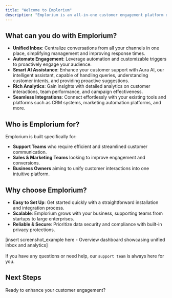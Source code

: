 ```yaml
---
title: "Welcome to Emplorium"
description: "Emplorium is an all-in-one customer engagement platform designed to simplify and enhance communication between businesses and their customers. Seamlessly manage conversations, automate workflows, and integrate powerful AI capabilities to deliver exceptional customer experiences in a live chat enviroment."
---
```


## What can you do with Emplorium?

- **Unified Inbox**: Centralize conversations from all your channels in one place, simplifying management and improving response times.
- **Automate Engagement**: Leverage automation and customizable triggers to proactively engage your audience.
- **Smart AI Assistance**: Enhance your customer support with Aura AI, our intelligent assistant, capable of handling queries, understanding customer intents, and providing proactive suggestions.
- **Rich Analytics**: Gain insights with detailed analytics on customer interactions, team performance, and campaign effectiveness.
- **Seamless Integrations**: Connect effortlessly with your existing tools and platforms such as CRM systems, marketing automation platforms, and more.

## Who is Emplorium for?

Emplorium is built specifically for:

- **Support Teams** who require efficient and streamlined customer communication.
- **Sales & Marketing Teams** looking to improve engagement and conversions.
- **Business Owners** aiming to unify customer interactions into one intuitive platform.

## Why choose Emplorium?

- **Easy to Set Up**: Get started quickly with a straightforward installation and integration process.
- **Scalable**: Emplorium grows with your business, supporting teams from startups to large enterprises.
- **Reliable & Secure**: Prioritize data security and compliance with built-in privacy protections.

[insert screenshot_example here - Overview dashboard showcasing unified inbox and analytics]\
\
If you have any questions or need help, our `support team` is always here for you.

## Next Steps

Ready to enhance your customer engagement?